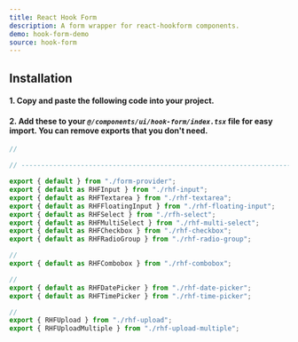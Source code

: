 ```yaml
---
title: React Hook Form
description: A form wrapper for react-hookform components.
demo: hook-form-demo
source: hook-form
---
```


## Installation
#### 1. Copy and paste the following code into your project.

<ComponentSource name="rhf-form" filePath="@/components/ui/hook-form/form-provider.tsx"/>

#### 2. Add these to your *`@/components/ui/hook-form/index.tsx`* file for easy import. You can remove exports that you don't need.
```ts
//

// ----------------------------------------------------------------------

export { default } from "./form-provider";
export { default as RHFInput } from "./rhf-input";
export { default as RHFTextarea } from "./rhf-textarea";
export { default as RHFFloatingInput } from "./rhf-floating-input";
export { default as RHFSelect } from "./rfh-select";
export { default as RHFMultiSelect } from "./rhf-multi-select";
export { default as RHFCheckbox } from "./rhf-checkbox";
export { default as RHFRadioGroup } from "./rhf-radio-group";

//
export { default as RHFCombobox } from "./rhf-combobox";

//
export { default as RHFDatePicker } from "./rhf-date-picker";
export { default as RHFTimePicker } from "./rhf-time-picker";

//
export { RHFUpload } from "./rhf-upload";
export { RHFUploadMultiple } from "./rhf-upload-multiple";
```